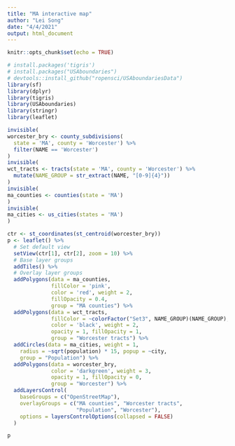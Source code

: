 ```yaml
---
title: "MA interactive map"
author: "Lei Song"
date: "4/4/2021"
output: html_document
---
```


```r
knitr::opts_chunk$set(echo = TRUE)
```


```r
# install.packages('tigris')
# install.packages("USAboundaries")
# devtools::install_github("ropensci/USAboundariesData")
library(sf)
library(dplyr)
library(tigris)
library(USAboundaries)
library(stringr)
library(leaflet)

invisible(
worcester_bry <- county_subdivisions(
  state = 'MA', county = 'Worcester') %>% 
  filter(NAME == 'Worcester')
)
invisible(
wct_tracts <- tracts(state = 'MA', county = 'Worcester') %>% 
  mutate(NAME_GROUP = str_extract(NAME, "[0-9]{4}"))
)
invisible(
ma_counties <- counties(state = 'MA')
)
invisible(
ma_cities <- us_cities(states = 'MA')
)

ctr <- st_coordinates(st_centroid(worcester_bry))
p <- leaflet() %>%
  # Set default view
  setView(ctr[1], ctr[2], zoom = 10) %>%
  # Base layer groups
  addTiles() %>% 
  # Overlay layer groups
  addPolygons(data = ma_counties, 
              fillColor = 'pink',
              color = 'red', weight = 2,
              fillOpacity = 0.4,
              group = "MA counties") %>%
  addPolygons(data = wct_tracts, 
              fillColor = ~colorFactor("Set3", NAME_GROUP)(NAME_GROUP),
              color = 'black', weight = 2,
              opacity = 1, fillOpacity = 1,
              group = "Worcester tracts") %>% 
  addCircles(data = ma_cities, weight = 1,
    radius = ~sqrt(population) * 15, popup = ~city,
    group = "Population") %>% 
  addPolygons(data = worcester_bry,
              color = 'darkgreen', weight = 3,
              opacity = 1, fillOpacity = 0,
              group = "Worcester") %>% 
  addLayersControl(
    baseGroups = c("OpenStreetMap"),
    overlayGroups = c("MA counties", "Worcester tracts", 
                      "Population", "Worcester"),
    options = layersControlOptions(collapsed = FALSE)
  )
```

```r
p
```
